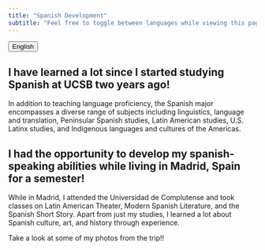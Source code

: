 ```yaml
---
title: "Spanish Development"
subtitle: "Feel free to toggle between languages while viewing this page!"
---
```


<script>
function toggleLanguage() {
  var spanish = document.getElementsByClassName('spanish');
  var english = document.getElementsByClassName('english');
  var button = document.getElementById('languageToggle');

  for (var i = 0; i < spanish.length; i++) {
    if (spanish[i].style.display === 'none') {
      spanish[i].style.display = 'block';
      english[i].style.display = 'none';
      button.textContent = 'English';
    } else {
      spanish[i].style.display = 'none';
      english[i].style.display = 'block';
      button.textContent = 'Spanish';
    }
  }
}
</script>

<button id="languageToggle" onclick="toggleLanguage()">English</button>

<div class="english" style="display: block;"> 
  <h2> I have learned a lot since I started studying Spanish at UCSB two years ago!</h1>
  <p>In addition to teaching language proficiency, the Spanish major encompasses a diverse range of subjects including linguistics, language and translation, Peninsular Spanish studies, Latin American studies, U.S. Latinx studies, and Indigenous languages and cultures of the Americas. </p>
  <h2> I had the opportunity to develop my spanish-speaking abilities while living in Madrid, Spain for a semester!</h1>
  <p> While in Madrid, I attended the Universidad de Complutense and took classes on Latin American Theater, Modern Spanish Literature, and the Spanish Short Story. Apart from just my studies, I learned a lot about Spanish culture, art, and history through experience. </p>
   <p>Take a look at some of my photos from the trip!!</p>
</div>


<div class="spanish" style="display: none;">
  <h2>¡He aprendido mucho desde que comencé estudiar español en UCSB hace dos años!</h1>
  <p>Además de enseñar la competencia lingüística, la carrera de español abarca una diversa gama de materias que incluyen lingüística, lengua y traducción, estudios de español peninsular, estudios latinoamericanos, estudios Latinx en Estados Unidos, y lenguas y culturas indígenas de las Américas.</p>
  <h2>¡Tuve la oportunidad de desarrollar mis habilidades para hablar español mientras vivía en Madrid, España durante un semestre! </h1>
  <p>Durante mi estancia en Madrid, asistí a la Universidad Complutense y tomé clases de Teatro Latinoamericano, Literatura Española Actual y el Cuento Español. Aparte de mis estudios, aprendí muchas sobre la cultura, arte y historia española a través de experiencias.</p>
  <p> ¡Echa un vistazo a algunas de las fotos de mi estancia en Madrid!</p>
</div>

